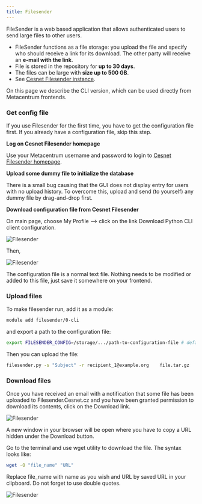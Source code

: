 ```yaml
---
title: Filesender
---
```

FileSender is a web based application that allows authenticated users to send large files to other users. 

- FileSender functions as a file storage: you upload the file and specify who should receive a link for its download. The other party will receive an **e-mail with the link**.
- File is stored in the repository for **up to 30 days**.
- The files can be large with **size up to 500 GB**.
- See [Cesnet Filesender instance](https://www.cesnet.cz/services/filesender/?lang=en).

On this page we describe the CLI version, which can be used directly from Metacentrum frontends.

### Get config file

If you use Filesender for the first time, you have to get the configuration file first. If you already have a configuration file, skip this step.

**Log on Cesnet Filesender homepage**

Use your Metacentrum username and password to login to [Cesnet Filesender homepage](https://filesender.cesnet.cz/).

**Upload some dummy file to initialize the database**

There is a small bug causing that the GUI does not display entry for users with no upload history. To overcome this, upload and send (to yourself) any dummy file by drag-and-drop first.

**Download configuration file from Cesnet Filesender**

On main page, choose My Profile --> click on the link Download Python CLI client configuration.

![Filesender](/img/meta/data/filesender_1.png)

Then,

![Filesender](/img/meta/data/filesender_2.png)

The configuration file is a normal text file. Nothing needs to be modified or added to this file, just save it somewhere on your frontend.

### Upload files

To make filesender run, add it as a module:

```bash
module add filesender/0-cli
```

and export a path to the configuration file:
```bash
export FILESENDER_CONFIG=/storage/.../path-to-configuration-file # default configuration is in $HOME/.filesender/filesender.py.ini
```

Then you can upload the file:
```bash
filesender.py -s "Subject" -r recipient_1@example.org    file.tar.gz     # upload file.tar.gz
```


### Download files

Once you have received an email with a notification that some file has been uploaded to Filesender.Cesnet.cz and you have been granted permission to download its contents, click on the Download link.

![Filesender](/img/meta/data/filesender_3.png)

A new window in your browser will be open where you have to copy a URL hidden under the Download button.

Go to the terminal and use wget utility to download the file. The syntax looks like:

```bash
wget -O "file_name" "URL"
```

Replace file\_name with name as you wish and URL by saved URL in your clipboard. Do not forget to use double quotes.

![Filesender](/img/meta/data/filesender_4.png) 

